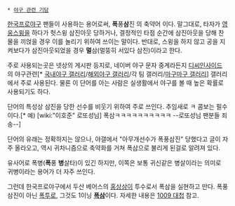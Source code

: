  * [[야구 관련 기담]]

[[한국프로야구]] 팬들이 사용하는 용어로써, '''폭'''풍'''삼'''진 의 축약어 이다. 말그대로, 타자가 [[영웅스윙]]을 하다가 헛스윙 삼진아웃 당하거나, 결정적인 타점 순간에 삼진아웃을 당해 찬물을 끼얹을 경우 이를 놀리기 위하여 쓰이는 말이다. 반대로, 스윙을 하지 않고 공을 지켜보다가 삼진아웃되었을 경우 '''멀'''삼(멀뚱히 서있다 삼진)이라고 한다.

주로 사용되는곳은 넷상의 게시판 등지로, 네이버 야구 문자 중계라든지 [[디씨인사이드]] 의 야구관련[* [[국내야구 갤러리]]/[[해외야구 갤러리]]/각 팀 갤러리/[[마구마구 갤러리]]] 갤러리에서 주로 사용된다. 물론 이 단어를 아는 사람은 실생활에서 야구를 볼 때 높은 확률로 사용되기도 하다.

단어의 특성상 삼진을 당한 선수를 비웃기 위하여 주로 쓰인다. 추임새로 ㅋ 콤보는 필수이다.[* 예) [wiki:"이호준" 로또성님] 폭삼ㅋㅋㅋㅋㅋㅋㅋㅋㅋㅋ --로또성님 팬분들 죄송--]

단어의 유래는 정확하지는 않으나, 야갤에서 "아무개선수가 폭풍삼진" 당했다고 글이 자주 올라오고, 역시 귀차니즘으로 축약화를 거쳐 폭삼으로 불리게 된걸로 알려져 있다.

유사어로 폭병('''폭'''풍 '''병'''살타)이 있긴 하지만, 이쪽은 보통 귀신같은 병살이라는 의미로 귀병이라는 용어가 더 자주 쓰인다.

그런데 한국프로야구에서 두산 베어스의 [[홍상삼]]이 투수로서 폭삼을 실현하고 만다. 폭풍삼진이 아닌 [[폭투]]로, 그것도 1이닝 '''[[폭투|폭]][[삼연벙|삼]]'''이다. 자세한 내용은 [[1009 대첩]] 참고.
